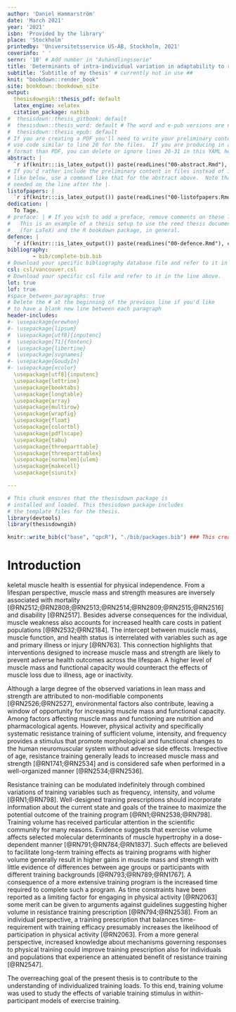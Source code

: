 ```yaml
---
author: 'Daniel Hammarström'
date: 'March 2021'
year: '2021'
isbn: 'Provided by the library'
place: 'Stockholm'
printedby: 'Universitetsservice US-AB, Stockholm, 2021'
coverinfo: ' '
sernr: '18' # Add number in "Avhandlingsserie" 
title: 'Determinants of intra-individual variation in adaptability to resistance training of different volumes'
subtitle: 'Subtitle of my thesis' # currently not in use ##
knit: "bookdown::render_book"
site: bookdown::bookdown_site
output: 
  thesisdowngih::thesis_pdf: default
  latex_engine: xelatex
  citation_package: natbib
#  thesisdown::thesis_gitbook: default
#  thesisdown::thesis_word: default # The word and e-pub versions are not tested.
#  thesisdown::thesis_epub: default
# If you are creating a PDF you'll need to write your preliminary content here or
# use code similar to line 20 for the files.  If you are producing in a different
# format than PDF, you can delete or ignore lines 20-31 in this YAML header.
abstract: |
  `r if(knitr:::is_latex_output()) paste(readLines("00-abstract.Rmd"), collapse = '\n  ')`
# If you'd rather include the preliminary content in files instead of inline
# like below, use a command like that for the abstract above.  Note that a tab is 
# needed on the line after the |.
listofpapers: |
  `r if(knitr:::is_latex_output()) paste(readLines("00-listofpapers.Rmd"), collapse = '\n  ')`
dedication: |
  To Tage. 
# preface: | # If you wish to add a preface, remove comments on these lines
#   This is an example of a thesis setup to use the reed thesis document class
#   (for LaTeX) and the R bookdown package, in general.
defence: |
  `r if(knitr:::is_latex_output()) paste(readLines("00-defence.Rmd"), collapse = '\n  ')`
bibliography: 
        - bib/complete-bib.bib
# Download your specific bibliography database file and refer to it in the line above.
csl: csl/vancouver.csl
# Download your specific csl file and refer to it in the line above.
lot: true
lof: true
#space_between_paragraphs: true
# Delete the # at the beginning of the previous line if you'd like
# to have a blank new line between each paragraph
header-includes:
#- \usepackage{erewhon}
#- \usepackage{lipsum}
#  \usepackage[utf8]{inputenc}
#  \usepackage[T1]{fontenc}
#  \usepackage{libertine}
#  \usepackage[svgnames]
#- \usepackage{GoudyIn}
#- \usepackage{xcolor}
  \usepackage[utf8]{inputenc}
  \usepackage{lettrine}
  \usepackage{booktabs}
  \usepackage{longtable}
  \usepackage{array}
  \usepackage{multirow}
  \usepackage{wrapfig}
  \usepackage{float}
  \usepackage{colortbl}
  \usepackage{pdflscape}
  \usepackage{tabu}
  \usepackage{threeparttable}
  \usepackage{threeparttablex}
  \usepackage[normalem]{ulem}
  \usepackage{makecell}
  \usepackage{siunitx}

---
```



<!--
Above is the YAML (YAML Ain't Markup Language) header that includes a lot of metadata used to produce the document.  Be careful with spacing in this header!

If you'd prefer to not include a Dedication, for example, simply delete lines 27 and 28 above or add a # before them to comment them out.  If you have other LaTeX packages you would like to include, delete the # before header-includes and list the packages after hyphens on new lines.

If you'd like to include a comment that won't be produced in your resulting file enclose it in a block like this.
-->


```r
# This chunk ensures that the thesisdown package is
# installed and loaded. This thesisdown package includes
# the template files for the thesis.
library(devtools)
library(thesisdowngih)
```


```r
knitr::write_bib(c("base", "qpcR"), "./bib/packages.bib") ### This creates a bibfile for R packages
```

\setcounter{DefaultLines}{3}


# Introduction
\lettrine{S}keletal muscle health is essential for physical independence. From a lifespan perspective, muscle mass and strength measures are inversely associated with mortality
[@RN2512;@RN2808;@RN2513;@RN2514;@RN2809;@RN2515;@RN2516]
<!--[@RN2512; Ran 2018 Low muscle strength was independently associated with all cause mortality @RN2808;<!-- Muscular strength and mortality meta analysis higher levels of strength lower risk of death @RN2513;<!-- Fukasawa 2016 81 hemodialysis patients, low thigh muscle mass associated with all cause and cv mortality@RN2514;<!-- Miyake 2019 Low muscle mass associated with ACM in type 2 diabetes, SMI = appendicular skeletal muscle mass kg / height m^2
@RN2809;<!-- Ruiz n ~ 8000, strength inversely related to all cause and cancer  mortality in men @RN2515;<!-- Szulc 2010 715 men Loss of appendicular muscle mass predicts all cause mortality in elderly @RN2516]<!-- Abramowitz 2018 Higher ASMI was independently associated with lower mortality -->
and disability
[@RN2517].<!-- Janssen 2002 Low muscle mass associated with disabilities -->
Besides adverse consequences for the individual, muscle weakness also accounts for increased health care costs in patient populations
[@RN2532;@RN2184].<!-- Sousa 2016 --> <!-- Pinedo-Villanuev Excess health care costs associated with muscle weakness was estimated to 1.3 billion punds in UK in population above 70 yrs   -->
The intercept between muscle mass, muscle function, and health status is interrelated with variables such as age and primary illness or injury
[@RN763].<!-- Wolfe 2006 amino acid availability in acute illness and injury, link between metabolic functioning of mm.-->
This connection highlights that interventions designed to increase muscle mass and strength are likely to prevent adverse health outcomes across the lifespan. A higher level of muscle mass and functional capacity would counteract the effects of muscle loss due to illness, age or inactivity.

Although a large degree of the observed variations in lean mass and strength are attributed to non-modifiable components 
[@RN2526;@RN2527], <!-- Arden genetic factors explain leg extensor strength (60%), lean body mass (52%) and grip strength (36%) --><!-- Roth review, > 50% genetic component in muscle mass -->
environmental factors also contribute, leaving a window of opportunity for increasing muscle mass and functional capacity. Among factors affecting muscle mass and functioning are nutrition and pharmacological agents. However, physical activity and specifically systematic resistance training of sufficient volume, intensity, and frequency provides a stimulus that promote morphological and functional changes to the human neuromuscular system without adverse side effects. Irrespective of age, resistance training generally leads to increased muscle mass and strength
[@RN1741;@RN2534]<!-- Ahtiainen 2016 pooled analysis including controls   --><!-- Grgic 2020 > 75 of age increase strength and muscle mass relative to control and training is safe -->
and is considered safe when performed in a well-organized manner
[@RN2534;@RN2536].<!-- Grgic safety in elderly --><!-- Faigenbaum 2010 resistance training in young safety -->

Resistance training can be modulated indefinitely through combined variations of training variables such as frequency, intensity, and volume 
[@RN1;@RN798].<!-- ACSM guidelines --><!-- Bird 2005 acute programming variables -->
Well-designed training prescriptions should incorporate information about the current state and goals of the trainee to maximize the potential outcome of the training program
[@RN1;@RN2538;@RN798].<!-- ACSM guidelines --><!-- Feigenbaum consider personal status in programming--><!-- Bird 2005 acute programming variables -->
Training volume has received particular attention in the scientific community for many reasons. Evidence suggests that exercise volume affects selected molecular determinants of muscle hypertrophy in a dose-dependent manner
[@RN791;@RN784;@RN1837].<!-- Burd  --><!-- Terzis 2010 training volume p70 and s6 volume dependent --><!-- Ahtiainen 2015 10 X 10 > 5 X 10 in p70, S6 phospho --> 
Such effects are believed to facilitate long-term training effects as training programs with higher volume generally result in higher gains in muscle mass and strength with little evidence of differences between age groups or participants with different training backgrounds
[@RN793;@RN789;@RN1767].<!-- Krieger 2009 meta on strength, 2-3 set more efficient than 1 set but not 4-6 sets --><!-- Krieger 2010 meta analysis on training volume for hypertrophy, multiple sets more effective than signle set --><!-- Shoenfeld 2016 weekly number of sets related to gains in muscle mass  -->
A consequence of a more extensive training program is the increased time required to complete such a program. As time constraints have been reported as a limiting factor for engaging in physical activity
[@RN2063]<!-- Time constraints limits participation in physical activity -->
some merit can be given to arguments against guidelines suggesting higher volume in resistance training prescription 
[@RN794;@RN2538].<!-- Carpinelli argues that single set programs are as effective as multiple set programs --><!-- Feigenbaum, argues that more volume does not outweigh the time cost -->
From an individual perspective, a training prescription that balances time-requirement with training efficacy presumably increases the likelihood of participation in physical activity
[@RN2063]<!-- Choi time-constrains and expectations of outcomes are related to participation -->.
From a more general perspective, increased knowledge about mechanisms governing responses to physical training could improve training prescription also for individuals and populations that experience an attenuated benefit of resistance training
[@RN2547]. <!-- Pickering 2019, non-responders might not exists, changing training prescription could increase efficacy -->
<!-- Add "Individualized prescrioption is needed -->

The overreaching goal of the present thesis is to contribute to the understanding of individualized training loads. To this end, training volume was used to study the effects of variable training<!-- Change this? --> stimulus in within-participant models of exercise training.   





